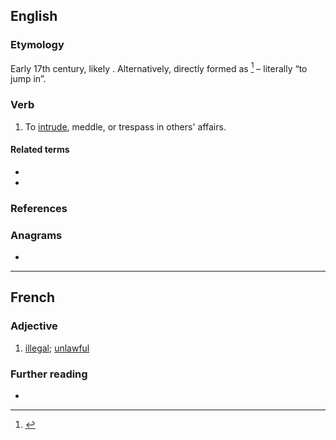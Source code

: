 ==English==

===Etymology===
Early 17th century, likely {{back-form|en|interloper|nocap=1}}. Alternatively, directly formed as {{prefix|en|inter|lope|t2=leap, jump}}<ref>{{R:Online Etymology Dictionary}}</ref> – literally “to jump in”.

===Verb===
{{en-verb}}

# To [[intrude]], meddle, or trespass in others' affairs.

====Related terms====
* {{l|en|interlopation}}
* {{l|en|interloper}}

===References===
<references/>

===Anagrams===
* {{anagrams|en|a=eeilnoprt|interpole|let one rip|petroline|repletion|retpoline|terpineol}}

----

==French==

===Adjective===
{{fr-adj}}

# [[illegal]]; [[unlawful]]

===Further reading===
* {{R:TLFi}}
